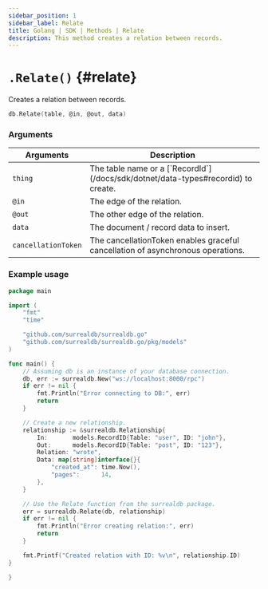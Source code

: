 ```yaml
---
sidebar_position: 1
sidebar_label: Relate
title: Golang | SDK | Methods | Relate
description: This method creates a relation between records.
---
```



# `.Relate()` {#relate}

Creates a relation between records.

```go title="Method Syntax"
db.Relate(table, @in, @out, data)
```

### Arguments

<table>
    <thead>
        <tr>
            <th colspan="2" scope="col">Arguments</th>
            <th colspan="2" scope="col">Description</th>
        </tr>
    </thead>
    <tbody>
        <tr>
            <td colspan="2" scope="col" scope="row" data-label="Arguments">
                <code>thing</code>
                <Label label="required" />
            </td>
            <td colspan="2" scope="row" data-label="Description">
                The table name or a [`RecordId`](/docs/sdk/dotnet/data-types#recordid) to create.
            </td>
        </tr>
        <tr>
            <td colspan="2" scope="col" scope="row" data-label="Arguments">
                <code>@in</code>
                <Label label="required" />
            </td>
            <td colspan="2" scope="col" scope="row" data-label="Description">
                The edge of the relation.
            </td>
        </tr>
        <tr>
            <td colspan="2" scope="col" scope="row" data-label="Arguments">
                <code>@out</code>
                <Label label="required" />
            </td>
            <td colspan="2" scope="col" scope="row" data-label="Description">
                The other edge of the relation.
            </td>
        </tr>
        <tr>
            <td colspan="2" scope="col" scope="row" data-label="Arguments">
                <code>data</code>
                <Label label="optional" />
            </td>
            <td colspan="2" scope="col" scope="row" data-label="Description">
                The document / record data to insert.
            </td>
        </tr>
        <tr>
            <td colspan="2" scope="col" scope="row" data-label="Arguments">
                <code>cancellationToken</code>
                <Label label="optional" />
            </td>
            <td colspan="2" scope="col" scope="row" data-label="Description">
                The cancellationToken enables graceful cancellation of asynchronous operations.
            </td>
        </tr>
    </tbody>
</table>

### Example usage

```go
package main

import (
	"fmt"
	"time"

	"github.com/surrealdb/surrealdb.go"
	"github.com/surrealdb/surrealdb.go/pkg/models"
)

func main() {
	// Assuming db is an instance of your database connection.
	db, err := surrealdb.New("ws://localhost:8000/rpc")
	if err != nil {
		fmt.Println("Error connecting to DB:", err)
		return
	}

	// Create a new relationship.
	relationship := &surrealdb.Relationship{
		In:       models.RecordID{Table: "user", ID: "john"},
		Out:      models.RecordID{Table: "post", ID: "123"},
		Relation: "wrote",
		Data: map[string]interface{}{
			"created_at": time.Now(),
			"pages":      14,
		},
	}

	// Use the Relate function from the surrealdb package.
	err = surrealdb.Relate(db, relationship)
	if err != nil {
		fmt.Println("Error creating relation:", err)
		return
	}

	fmt.Printf("Created relation with ID: %v\n", relationship.ID)
}

}